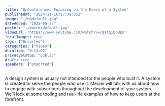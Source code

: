 ```yaml
---
title: "UnConference: Focusing on the Users of a System"
publishedAt: "2024-11-16T17:39:05Z"
image: "./hqdefault.jpg"
dateAdded: "2025-05-27"
poster: "./maxresdefault.jpg"
videoUrl: "https://www.youtube.com/watch?v=rqXfqiQnBEU"
localImages: true
tags: ["Unsorted"]
categories: ["Video"]
duration: "0:13:02"
privacyStatus: "public"
draft: true
speakers: ["Unsorted"]
---
```

A design system is usually not intended for the people who built it. A system is created to serve the people who use it. Merani will talk with us about how to engage with subscribers throughout the development of your system. We’ll look at some tooling and real-life examples of how to keep users at the forefront.
